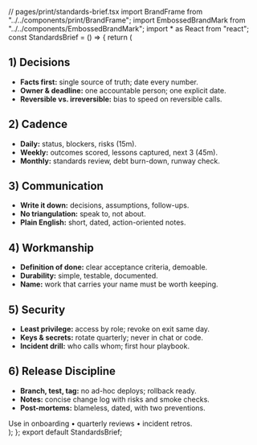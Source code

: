 ﻿// pages/print/standards-brief.tsx import BrandFrame from "../../components/print/BrandFrame"; import EmbossedBrandMark from "../../components/EmbossedBrandMark"; import * as React from "react"; const StandardsBrief = () => { return ( <BrandFrame title="Standards Brief" subtitle="Protect people, work, and name—especially under pressure." pageSize="A4" > <h2>1) Decisions</h2> <ul className="list-disc pl-5 space-y-2"> <li><strong>Facts first:</strong> single source of truth; date every number.</li> <li><strong>Owner &amp; deadline:</strong> one accountable person; one explicit date.</li> <li><strong>Reversible vs. irreversible:</strong> bias to speed on reversible calls.</li> </ul> <h2>2) Cadence</h2> <ul className="list-disc pl-5 space-y-2"> <li><strong>Daily:</strong> status, blockers, risks (15m).</li> <li><strong>Weekly:</strong> outcomes scored, lessons captured, next 3 (45m).</li> <li><strong>Monthly:</strong> standards review, debt burn-down, runway check.</li> </ul> <h2>3) Communication</h2> <ul className="list-disc pl-5 space-y-2"> <li><strong>Write it down:</strong> decisions, assumptions, follow-ups.</li> <li><strong>No triangulation:</strong> speak to, not about.</li> <li><strong>Plain English:</strong> short, dated, action-oriented notes.</li> </ul> <h2>4) Workmanship</h2> <ul className="list-disc pl-5 space-y-2"> <li><strong>Definition of done:</strong> clear acceptance criteria, demoable.</li> <li><strong>Durability:</strong> simple, testable, documented.</li> <li><strong>Name:</strong> work that carries your name must be worth keeping.</li> </ul> <h2>5) Security</h2> <ul className="list-disc pl-5 space-y-2"> <li><strong>Least privilege:</strong> access by role; revoke on exit same day.</li> <li><strong>Keys &amp; secrets:</strong> rotate quarterly; never in chat or code.</li> <li><strong>Incident drill:</strong> who calls whom; first hour playbook.</li> </ul> <h2>6) Release Discipline</h2> <ul className="list-disc pl-5 space-y-2"> <li><strong>Branch, test, tag:</strong> no ad-hoc deploys; rollback ready.</li> <li><strong>Notes:</strong> concise change log with risks and smoke checks.</li> <li><strong>Post-mortems:</strong> blameless, dated, with two preventions.</li> </ul> <div className="not-prose mt-8 text-[11.5px] text-[color:var(--color-on-secondary)/0.6] pt-6 border-t border-lightGrey/80 flex justify-between items-center"> <span>Use in onboarding • quarterly reviews • incident retros.</span> <EmbossedBrandMark src="/assets/images/abraham-logo.jpg" alt="Abraham of London Standard Mark" width={40} height={40} effect="emboss" baseColor="transparent" /> </div> </BrandFrame> ); }; export default StandardsBrief;

